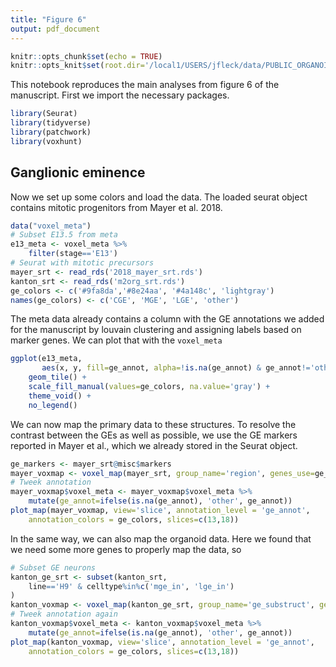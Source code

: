```yaml
---
title: "Figure 6"
output: pdf_document
---
```


```r
knitr::opts_chunk$set(echo = TRUE)
knitr::opts_knit$set(root.dir='/local1/USERS/jfleck/data/PUBLIC_ORGANOIDS')
```

This notebook reproduces the main analyses from figure 6 of the manuscript. First we import the necessary packages.

```r
library(Seurat)
library(tidyverse)
library(patchwork)
library(voxhunt)
```

## Ganglionic eminence

Now we set up some colors and load the data. The loaded seurat object contains mitotic progenitors from Mayer et al. 2018.

```r
data("voxel_meta")
# Subset E13.5 from meta
e13_meta <- voxel_meta %>% 
    filter(stage=='E13')
# Seurat with mitotic precursors
mayer_srt <- read_rds('2018_mayer_srt.rds')
kanton_srt <- read_rds('m2org_srt.rds')
ge_colors <- c('#9fa8da','#8e24aa', '#4a148c', 'lightgray')
names(ge_colors) <- c('CGE', 'MGE', 'LGE', 'other')
```

The meta data already contains a column with the GE annotations we added for the manuscript by louvain clustering and assigning labels based on marker genes. We can plot that with the `voxel_meta`

```r
ggplot(e13_meta, 
       aes(x, y, fill=ge_annot, alpha=!is.na(ge_annot) & ge_annot!='other')) +
    geom_tile() +
    scale_fill_manual(values=ge_colors, na.value='gray') +
    theme_void() +
    no_legend()
```

We can now map the primary data to these structures. To resolve the contrast between the GEs as well as possible, we use the GE markers reported in Mayer et al., which we already stored in the Seurat object.  


```r
ge_markers <- mayer_srt@misc$markers
mayer_voxmap <- voxel_map(mayer_srt, group_name='region', genes_use=ge_markers)
# Tweek annotation 
mayer_voxmap$voxel_meta <- mayer_voxmap$voxel_meta %>% 
    mutate(ge_annot=ifelse(is.na(ge_annot), 'other', ge_annot))
plot_map(mayer_voxmap, view='slice', annotation_level = 'ge_annot', 
    annotation_colors = ge_colors, slices=c(13,18))
```

In the same way, we can also map the organoid data. Here we found that we need some more genes to properly map the data, so 

```r
# Subset GE neurons
kanton_ge_srt <- subset(kanton_srt, 
    line=='H9' & celltype%in%c('mge_in', 'lge_in')
)
kanton_voxmap <- voxel_map(kanton_ge_srt, group_name='ge_substruct', genes_use=mayer_markers)
# Tweek annotation again
kanton_voxmap$voxel_meta <- kanton_voxmap$voxel_meta %>% 
    mutate(ge_annot=ifelse(is.na(ge_annot), 'other', ge_annot))
plot_map(kanton_voxmap, view='slice', annotation_level = 'ge_annot', 
    annotation_colors = ge_colors, slices=c(13,18))


```





